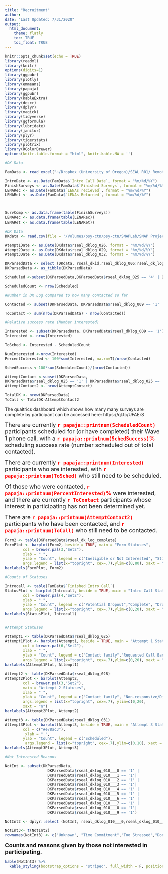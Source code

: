 ```yaml
---
title: "Recruitment"
author: 
date: "Last Updated: 7/31/2020"
output: 
  html_document:
    theme: flatly
    toc: TRUE
    toc_float: TRUE
---
```

```r

knitr::opts_chunk$set(echo = TRUE)
library(readxl)
library(knitr)
options(digits=1)
library(ggpubr)
library(plotly)
library(emmeans)
library(papaja)
library(ggpubr)
library(kableExtra)
library(descr)
library(dplyr)
library(magick)
library(tidyverse)
library(ggformula)
library(lubridate)
library(janitor)
library(plyr)
library(tigerstats)
library(plotrix)
library(RColorBrewer)
options(knitr.table.format = "html", knitr.kable.NA = '') 
```

```r
#DK Data

FamData <- read_excel("~/Dropbox (University of Oregon)/SEAL R01/_Remote SEAL Pilot/Project Management/FamTracker.xlsx")

IntroDate <- as.Date(FamData$`Intro Call Date`, format = "%m/%d/%Y")
FinishSurveys <- as.Date(FamData$`Finished Surveys`, format = "%m/%d/%Y")
LENARec <- as.Date(FamData$`LENAs recieved`, format = "%m/%d/%Y")
LENARet <- as.Date(FamData$`LENAs Returned`, format = "%m/%d/%Y")



SurvComp <- as.data.frame(table(FinishSurveys))
LENARec <- as.data.frame(table(LENARec))
LENARet <- as.data.frame(table(LENARet))
```


```r
#DK Data
DKdata <- read.csv(file = '/Volumes/psy-ctn/psy-ctn/SNAPLab/SNAP Projects/SEAL/00_rSEAL/02_rSEAL_Data/Wave_1/RedCap/DK_Log/rSEALDKLOG_28JUL2020.csv')

Atempt1Date <- as.Date(DKdata$rseal_dklog_026, format = "%m/%d/%Y")
Atempt2Date <- as.Date(DKdata$rseal_dklog_029, format = "%m/%d/%Y")
Atempt3Date <- as.Date(DKdata$rseal_dklog_032, format = "%m/%d/%Y")

DKParsedData <- select (DKdata, rseal_dkid,rseal_dklog_006:rseal_dk_log_complete )
DKParsedData <- as_tibble(DKParsedData)

```


```r

Scheduled <-subset(DKParsedData,DKParsedData$rseal_dklog_025 == '4' | DKParsedData$rseal_dklog_028 == '4'| DKParsedData$rseal_dklog_031 == '4' )

ScheduledCount <- nrow(Scheduled)

#Number in DK Log compared to how many contacted so far

Contacted <- subset(DKParsedData, DKParsedData$rseal_dklog_009 == '1' | DKParsedData$rseal_dklog_009 == '0')

ToContact <- sum(nrow(DKParsedData) - nrow(Contacted))

#Relative success rate (Number interested)

Interested <- subset(DKParsedData, DKParsedData$rseal_dklog_009 == '1')
Interested <- nrow(Interested)

ToSched <- Interested - ScheduledCount

NumInterested <-nrow(Interested)
PercentInterested <- 100*sum(Interested, na.rm=T)/nrow(Contacted)

SchedSuccess <-100*sum(ScheduledCount)/(nrow(Contacted))

AttemptContact <-subset(DKParsedData,
DKParsedData$rseal_dklog_025 == '1' | DKParsedData$rseal_dklog_025 == '2' | DKParsedData$rseal_dklog_025 == '3' | DKParsedData$rseal_dklog_025 == '4' | DKParsedData$rseal_dklog_025 == '5' | DKParsedData$rseal_dklog_025 == '6' | DKParsedData$rseal_dklog_028 == '1'| DKParsedData$rseal_dklog_028 == '2'| DKParsedData$rseal_dklog_028 == '3'| DKParsedData$rseal_dklog_028 == '4'| DKParsedData$rseal_dklog_028 == '5'| DKParsedData$rseal_dklog_028 == '6'| DKParsedData$rseal_dklog_031 == '1'| DKParsedData$rseal_dklog_031 == '2'| DKParsedData$rseal_dklog_031 == '3'| DKParsedData$rseal_dklog_031 == '4'| DKParsedData$rseal_dklog_031 == '5'| DKParsedData$rseal_dklog_031 == '6' )
AttemptContact2 <- nrow(AttemptContact)

TotalDK <- nrow(DKParsedData)
ToCall <- TotalDK-AttemptContact2
```
The qualtrics dashboard which shows how many many surveys are complete by participant can be accessed here: https://ql.tc/UFAErS

<font size = "4"> There are currently <font size="4" color="red"> **`r papaja::printnum(ScheduledCount)`**</font> participants scheduled for (or have completed) their Wave 1 phone call, with a <font size="4" color="red"> **`r papaja::printnum(SchedSuccess)`\%**</font> scheduling success rate (number scheduled out of total contacted).</font>

<font size = "4"> There are currently <font size="4" color="red"> **`r papaja::printnum(Interested)`**</font> participants who are interested, with <font size="4" color="red"> **`r papaja::printnum(ToSched)`**</font> who still need to be scheduled.</font> 

<font size = "4"> Of those who were contacted, <font size="4" color="red"> **`r papaja::printnum(PercentInterested)`\%**</font> were interested, and there are currently <font size="4" color="red"> **`r ToContact`**</font> participants whose interest in participating has not been determined yet.</font> 

<font size = "4"> There are <font size="4" color="red"> **`r papaja::printnum(AttemptContact2)`**</font> participants who have been contacted, and <font size="4" color="red"> **`r papaja::printnum(ToCall)`**</font> who still need to be contacted.</font> 



``` r

Form2 <- table(DKParsedData$rseal_dk_log_complete)
FormPlot <- barplot(Form2, beside = TRUE, main = "Form Statuses",
        col = brewer.pal(3,"Set2"), 
        xlab = " ",
        ylab = "Count", legend = c("Ineligible or Not Interested", "Still Calling","Scheduled"),
        args.legend = list(x="topright", cex=.7),ylim=c(0,80), xaxt = "n")
barlabels(FormPlot, Form2)

```  


```r

#Counts of Statuses

Introcall <- table(FamData$`Finished Intro Call`)
StatusPlot <- barplot(Introcall, beside = TRUE, main = "Intro Call Statuses",
        col = brewer.pal(4,"Set2"), 
        xlab = " ",
        ylab = "Count", legend = c("Potential Dropout","Complete", "Dropout", "Scheduled"),
        args.legend = list(x="topright", cex=.7),ylim=c(0,20), xaxt = "n")
barlabels(StatusPlot, Introcall)


#Attempt Statuses

Attempt1 <- table(DKParsedData$rseal_dklog_025)
Attempt1Plot <- barplot(Attempt1, beside = TRUE, main = "Attempt 1 Statuses",
        col = brewer.pal(6,"Set2"), 
        xlab = " ",
        ylab = "Count", legend = c("Contact family","Requested Call Back", "Non-responsive/Disconnected", "Scheduled", "Not Interested", "Ineligible"),
        args.legend = list(x="topright", cex=.7),ylim=c(0,20), xaxt = "n")
barlabels(Attempt1Plot, Attempt1)

Attempt2 <- table(DKParsedData$rseal_dklog_028)
Attempt2Plot <- barplot(Attempt2,
        col = brewer.pal(3,"Set2"), 
        main = "Attempt 2 Statuses",
        xlab = " ",
        ylab = "Count", legend = c("Contact family", "Non-responsive/Disconnected", "Ineligible"),
        args.legend = list(x="topright", cex=.7), ylim=c(0,20),
        xaxt = "n")
barlabels(Attempt2Plot, Attempt2)

Attempt3 <- table(DKParsedData$rseal_dklog_031)
Attempt3Plot <- barplot(Attempt3, beside = TRUE, main = "Attempt 3 Statuses",
        col = c("#e78ac3"),
         xlab = " ",
        ylab = "Count", legend = c("Scheduled"),
         args.legend = list(x="topright", cex=.7),ylim=c(0,10), xaxt = "n")
barlabels(Attempt3Plot, Attempt3)

```   
```r

#Not Interested Reasons

NotInt <- subset(DKParsedData,
                   DKParsedData$rseal_dklog_010___0 == '1' |
                   DKParsedData$rseal_dklog_010___1 == '1'| 
                   DKParsedData$rseal_dklog_010___2 == '1' |
                   DKParsedData$rseal_dklog_010___3 == '1'| 
                   DKParsedData$rseal_dklog_010___4 == '1' |
                   DKParsedData$rseal_dklog_010___5 == '1' |
                   DKParsedData$rseal_dklog_010___6 == '1' |
                   DKParsedData$rseal_dklog_010___7 == '1' |
                   DKParsedData$rseal_dklog_010___8 == '1'|
                   DKParsedData$rseal_dklog_010___9 == '1')

NotInt2 <- dplyr::select (NotInt, rseal_dklog_010___0,rseal_dklog_010___1,rseal_dklog_010___2,rseal_dklog_010___3,rseal_dklog_010___4,rseal_dklog_010___5,rseal_dklog_010___6,rseal_dklog_010___7,rseal_dklog_010___8,rseal_dklog_010___9 )

NotInt3<- t(NotInt2)
rownames(NotInt3) <- c("Unknown", "Time Commitment","Too Stressed","Don't need help / Not a good fit for family","Privacy Concerns","Out of my comfort zone","Cultural / Language Barriers","I do not understand the project","I do not know the staff","Other")
```   

<font size = "4"> **Counts and reasons given by those not interested in participating.**</font> 

``` r

kable(NotInt3) %>%
  kable_styling(bootstrap_options = "striped", full_width = F, position = "left")
```  
